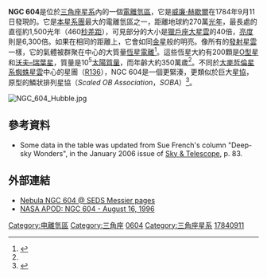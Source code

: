 {{Infobox nebula |
| image = Nursery of New Stars - GPN-2000-000972.jpg
|caption= {{longitem|在[[三角座星系|三角座星系]]內的NGC 604。<br>（''[[哈伯太空望遠鏡|哈伯太空望遠鏡]]所見的''）|style=padding: 4px 0;}}
| name = [[NGC天體表|NGC]] 604
| type = 電離氫區（H II region）
| epoch = [[曆元#Julian_years_and_J2000|J2000]]
| ra = {{RA|01|34|33.2}}<ref name="ned">{{cite web
  | title=NASA/IPAC Extragalactic Database
  | work=Results for NGC 604
  | url=http://nedwww.ipac.caltech.edu/
  | accessdate=2006-09-03
  | archive-date=2011-05-14
  | archive-url=https://web.archive.org/web/20110514100451/http://nedwww.ipac.caltech.edu/
  | dead-url=no
  }}</ref>
| dec = {{DEC|+30|47|06}}<ref name="ned" />
| dist_ly = [[1_E22_m|2,700,000]]
| dist_pc = 840,000<ref name="Barba2004">{{cite journal
  | author=Barba, Rodolfo
  | title=An in-depth analysis of a prototypical giant H II region: NGC 604
  | journal=HST Proposal ID #10419
  | date=2004
  | volume=
  | pages=
  | bibcode=2004hst..prop.6732B }}</ref>
| appmag_v = +14.0 <ref name="ned" />
| size_v = 1′.93 x 1′.2 [[弧分|arcmins]]<ref name="ned" />
| constellation = [[三角座|三角座]]
| radius_ly = 760<ref>distance × sin( diameter_angle / 2 ) = 760 ly. radius</ref>
| absmag_v = -13.8
| notes = 大質量[[電離氫區|電離氫區]]
| names =
}}
'''NGC 604'''是位於[[三角座星系|三角座星系]]內的一個[[電離氫區|電離氫區]]，它是[[威廉·赫歇爾|威廉·赫歇爾]]在1784年9月11日發現的。它是[[本星系團|本星系團]]最大的電離氫區之一，距離地球約270萬[[光年|光年]]，最長處的直徑約1,500光年（460[[秒差距|秒差距]]），可見部分的大小是[[獵戶座大星雲|獵戶座大星雲]]的40倍，[[亮度|亮度]]則是6,300倍。如果在相同的距離上，它會如同[[金星|金星]]般的明亮。像所有的[[發射星雲|發射星雲]]一樣，它的氣體被群聚在中心的大質量[[恆星|恆星]][[電離|電離]]<ref>{{Cite web|url=http://antwrp.gsfc.nasa.gov/apod/ap021102.html|title=Astronomy Picture of the Day, November 2, 2000 '''NGC 604: Giant Stellar Nursery'''|publisher=[[NASA|NASA]]|accessdate=2007-02-10|archive-date=2007-02-05|archive-url=https://web.archive.org/web/20070205084756/http://antwrp.gsfc.nasa.gov/apod/ap021102.html|dead-url=no}}</ref>。這些恆星大約有200顆是[[恆星光譜|O型星]]和[[沃夫–瑞葉星|沃夫–瑞葉星]]，質量是10<sup>5</sup>[[太陽質量|太陽質量]]，而年齡大約350萬歲<ref name="Barba2004"/>。不同於[[大麥哲倫星系|大麥哲倫星系]][[蜘蛛星雲|蜘蛛星雲]]中心的星團（[[R136|R136]]），NGC 604是一個更緊湊，更類似於巨大[[星協|星協]]，原型的鱗狀排列星協（''Scaled OB Association''，''SOBA''）<ref name="Maíz-Apellaníz2004">{{cite journal
  | author=Maíz-Apellániz, J.
  | author2=Pérez, E.
  | author3=Mas-Hesse, J. M.
  | title=NGC 604, the Scaled OB Association (SOBA) Prototype. I. Spatial Distribution of the Different Gas Phases and Attenuation by Dust
  | url=https://archive.org/details/sim_astronomical-journal_2004-09_128_3/page/1196
  | journal=The Astronomical Journal
  | date=2004
  | volume=128
  | issue=3
  | pages=1196–1218
  | bibcode=2004AJ....128.1196M
  | doi=10.1086/422925|arxiv = astro-ph/0406130
}}</ref>。

[[File:NGC_604_Hubble.jpg|thumb]] 
{{clear left}}

== 參考資料 ==
{{Reflist}}
{{Refbegin}}
*Some data in the table was updated from Sue French's column "Deep-sky Wonders", in the January 2006 issue of [[Sky_&_Telescope|Sky & Telescope]], p. 83.
{{Refend}}

== 外部連結 ==
{{commons|NGC 604|NGC 604}}
* [http://messier.seds.org/more/m033_n604.html Nebula NGC 604 @ SEDS Messier pages]{{Wayback|url=http://messier.seds.org/more/m033_n604.html |date=20150905203738 }}
* [http://antwrp.gsfc.nasa.gov/apod/ap960816.html NASA APOD: NGC 604 - August 16, 1996]{{Wayback|url=http://antwrp.gsfc.nasa.gov/apod/ap960816.html |date=20070202155002 }}

{{Triangulum Galaxy}}
{{NGCReference|604}}
{{Catalogs|NGC=604}}

{{DEFAULTSORT:NGC 0604}}
[[Category:电離氫區|Category:电離氫區]]
[[Category:三角座|Category:三角座]]
[[Category:NGC天體|0604]]
[[Category:三角座星系|Category:三角座星系]]
[[Category:1784年發現的天體|17840911]]